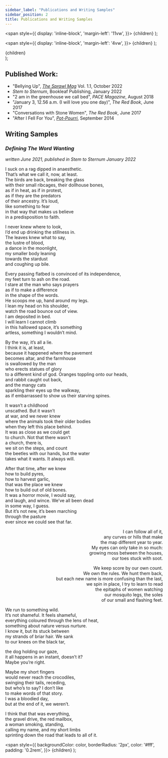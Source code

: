 ```yaml
---
sidebar_label: "Publications and Writing Samples"
sidebar_position: 2
title: Publications and Writing Samples
---
```

  <span
    style={{
      display: 'inline-block',
      'margin-left': '11vw',
    }}>
    {children}
  </span>
);

  <span
    style={{
      display: 'inline-block',
      'margin-left': '4vw',
    }}>
    {children}
  </span>
);

  <div style={{
    'text-align':'right',
  }}>
    <span
      style={{
        'align-content': 'right',
      }}>
      {children}
    </span>
  </div>
);



## Published Work:
- "Bellying Up", [*The Sprawl Mag*](https://www.thesprawlmag.ca/vol-1-1) Vol. 1.1, October 2022
- *Stem to Sternum*, Bookleaf Publishing, January 2022
- "2 am in the greenhouse we call bed", *PACE Magazine*, August 2018
- "January 3, 12.56 a.m. (I will love you one day)", *The Red Book*, June 2017
- "Conversations with Stone Women", *The Red Book*, June 2017
- "After I Fell For You", [*Pot-Pourri*](https://www.fopla-aabpo.ca/shop/pot-pourri-2014/), September 2014

## Writing Samples
<h3><i>Defining The Word Wanting</i></h3>

<RightAlign><i>written June 2021, published in Stem to Sternum January 2022</i></RightAlign>

<p>I suck on a rag dipped in anaesthetic. <br/>
That’s what we call it, now, at least. <br/>
The birds are back, breaking the glass <br/>
with their small ribcages, their dollhouse bones, <br/>
as if in heat, as if in protest, <br/>
as if they are the predators <br/>
of their ancestry. It’s loud, <br/>
like something to fear <br/>
in that way that makes us believe <br/>
in a predisposition to faith.</p>

<p>I never knew where to look, <br/>
I’d end up drinking the stillness in. <br/>
The leaves knew what to say, <br/>
the lustre of blood, <br/>
a dance in the moonlight, <br/>
<Tab>my smaller body leaning</Tab> <br/>
<Tab><Tab>towards the stardust</Tab></Tab><br/>
<Tab><Tab><Tab>and coughing up bile.</Tab></Tab></Tab></p>

<RightAlign> Every passing flatbed is convinced of its independence, <br/>
my feet turn to ash on the road. <br/>
I stare at the man who says prayers <br/>
as if to make a difference <br/>
in the shape of the words. <br/>
He scoops me up, hand around my legs. <br/>
I lean my head on his shoulder, <br/>
watch the road bounce out of view. <br/>
I am deposited in bed. <br/>
I will learn I cannot climb<br/>
in this hallowed space, it’s something <br/>
artless, something I wouldn’t mind.<br/></RightAlign>

<p>By the way, it’s all a lie. <br/>
I think it is, at least, <br/>
<Tab>because it happened where the pavement</Tab><br/>
<Tab><Tab>becomes altar, and the farmhouse</Tab></Tab><br/>
<Tab><Tab><Tab>is swallowed by the man</Tab></Tab></Tab><br/>
<RightAlign>who erects statues of glory<br/>
to a different kind of god.</RightAlign>
<Tab><Tab><Tab>Oranges toppling onto our heads,</Tab></Tab></Tab><br/>
<Tab><Tab>and rabbit caught out back,</Tab></Tab><br/>
<Tab>and the mangy cats</Tab><br/>
sparkling their eyes up the walkway, <br/>
as if embarrassed to show us their starving spines.</p>

<p>It wasn’t a childhood <br/>
unscathed. But it wasn’t <br/>
at war, and we never knew <br/>
where the animals took their older bodies <br/>
when they left this place behind.   <br/>
<Tab>It was as close as we could get</Tab><br/>
<Tab><Tab>to church. Not that there wasn't</Tab></Tab><br/>
<Tab><Tab><Tab>a church, there is,</Tab></Tab></Tab><br/>
<RightAlign>we sit on the steps, and count<br/>
the beetles with our hands, but the water <br/>
takes what it wants. It always will.</RightAlign></p>

<p>After that time, after we knew <br/>
how to build pyres, <br/>
how to harvest garlic, <br/>
that was the place we knew <br/>
how to build out of old bones. <br/>
<Tab>It was a horror movie, I would say,</Tab><br/>
<Tab><Tab>and laugh, and wince. We’ve all been dead</Tab></Tab><br/>
<RightAlign>in some way, I guess. <br/>
But it’s not new, it’s been marching <br/>
through the pasture <br/>
ever since we could see that far.</RightAlign></p>

<p align="right">I can follow all of it, <br/>
any curves or hills that make<br/>
the map different year to year. <br/>
My eyes can only take in so much:<br/>
growing moss between the houses,<br/>
our toes stuck with soot.</p>

<p align="right"> We keep score by our own count. <br/>
We own the rules. We hunt them back, <br/>
but each new name is more confusing than the last, <br/>
we spin in place, I try to learn to read <br/>
the epitaphs of women watching <br/>
our mosquito legs, the soles<br/>
of our small and flashing feet. </p>

<RightAlign>We run to something wild. <br/>
It’s not shameful. It feels shameful, <br/>
everything coloured through the lens of heat, <br/>
something about nature versus nurture. <br/></RightAlign>
<Tab><Tab><Tab>I know it, but its stuck between</Tab></Tab></Tab><br/>
<Tab><Tab>my strands of briar hair. We sank</Tab></Tab><br/>
<Tab>to our knees on the black tar,</Tab><br/>
<p>the dog holding our gaze, <br/>
it all happens in an instant, doesn’t it? <br/>
Maybe you’re right.</p>

<p>Maybe my short fingers <br/>
would never reach the crocodiles, <br/>
swinging their tails, receding, <br/>
but who’s to say? I don’t like <br/>
to make words of that story. <br/>
I was a bloodied day, <br/>
but at the end of it, we weren’t.</p>

<p>I think that that was everything, <br/>
the gravel drive, the red mailbox, <br/>
<Tab>a woman smoking, standing,</Tab><br/>
<Tab><Tab>calling my name, and my short limbs</Tab></Tab><br/>
<RightAlign>sprinting down the road that leads to all of it.</RightAlign></p>

  <span
    style={{
      backgroundColor: color,
      borderRadius: '2px',
      color: '#fff',
      padding: '0.2rem',
    }}>
    {children}
  </span>
);
